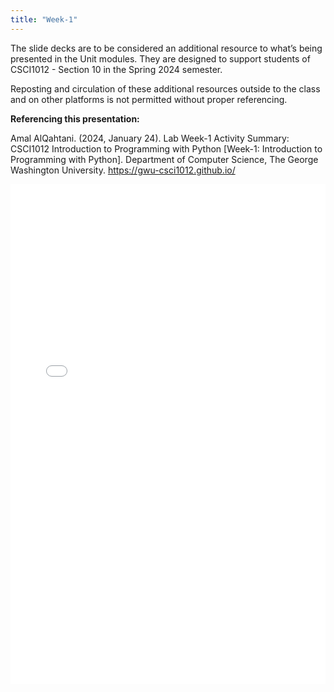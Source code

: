 ```yaml
---
title: "Week-1"
---
```

:::{.callout-warning}
The slide decks are to be considered an additional resource to what's being presented in the Unit modules. They are designed to support students of CSCI1012 - Section 10 in the Spring 2024 semester. 

Reposting and circulation of these additional resources outside to the class and on other platforms is not permitted without proper referencing.
:::

:::{.callout}
**Referencing this presentation:**

Amal AlQahtani. (2024, January 24). Lab Week-1 Activity Summary: CSCI1012 Introduction to Programming with Python [Week-1: Introduction to Programming with Python]. Department of Computer Science, The George Washington University. [https://gwu-csci1012.github.io/](https://gwu-csci1012.github.io/)
:::


![](../../../../media/additional-resources/lab-notes/amal/cs1012-Lab1-slide-deck.pdf){width="100%" height="800px"}
